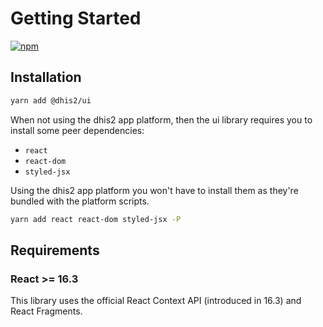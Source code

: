 
<Meta title="Docs/Getting Started" />

# Getting Started

[![npm](https://img.shields.io/npm/v/@dhis2/ui.svg)](https://www.npmjs.com/package/@dhis2/ui)

## Installation

```bash
yarn add @dhis2/ui
```

When not using the dhis2 app platform, then the ui library requires you to install some peer dependencies:

-   `react`
-   `react-dom`
-   `styled-jsx`

Using the dhis2 app platform you won't have to install them as they're bundled with the platform scripts.

```bash
yarn add react react-dom styled-jsx -P
```

## Requirements

### React >= 16.3

This library uses the official React Context API (introduced in 16.3) and React Fragments.
